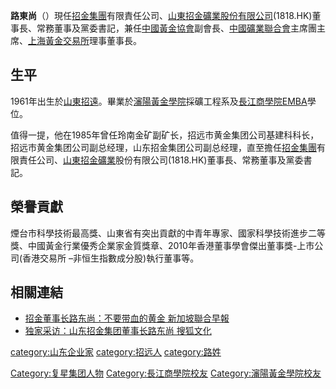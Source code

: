 '''路東尚'''（'''{{lang-en|Lu Dongshang}}'''）{{BD|1961年}}現任[[招金集團|招金集團]]有限責任公司、[[山東|山東]][[招金礦業股份有限公司|招金礦業股份有限公司]](1818.HK)董事長、常務董事及黨委書記，兼任[[中國黃金協會|中國黃金協會]]副會長、[[中國礦業聯合會|中國礦業聯合會]]主席團主席、[[上海黃金交易所|上海黃金交易所]]理事董事長。

==生平==
1961年出生於[[山東|山東]][[招遠|招遠]]。畢業於[[瀋陽黃金學院|瀋陽黃金學院]]採礦工程系及[[長江商學院|長江商學院]]EMBA學位。

值得一提，他在1985年曾任玲南金矿副矿长，招远市黄金集团公司基建科科长，招远市黄金集团公司副总经理，山东招金集团公司副总经理，直至擔任[[招金集團|招金集團]]有限責任公司、[[山東招金礦業|山東招金礦業]]股份有限公司(1818.HK)董事長、常務董事及黨委書記。

==榮譽貢獻==
煙台市科學技術最高獎、山東省有突出貢獻的中青年專家、國家科學技術進步二等獎、中國黃金行業優秀企業家金質獎章、2010年香港董事學會傑出董事獎-上市公司(香港交易所 –非恒生指數成分股)執行董事等。

==相關連結==
*[http://www.zaobao.com/finance/pages2/people100828.shtml 招金董事长路东尚：不要带血的黄金 新加坡聯合早報] {{Wayback|url=http://www.zaobao.com/finance/pages2/people100828.shtml |date=20120806151518 }}
*[http://cul.sohu.com/20100109/n269473753.shtml 独家采访：山东招金集团董事长路东尚 搜狐文化] {{Wayback|url=http://cul.sohu.com/20100109/n269473753.shtml |date=20160304213733 }}

{{DEFAULTSORT:L}}
[[category:山东企业家|category:山东企业家]]
[[category:招远人|category:招远人]]
[[Category:复星集团人物|Category:复星集团人物]]
[[Category:長江商學院校友|Category:長江商學院校友]]
[[Category:瀋陽黃金學院校友|Category:瀋陽黃金學院校友]]
[[category:路姓|category:路姓]]